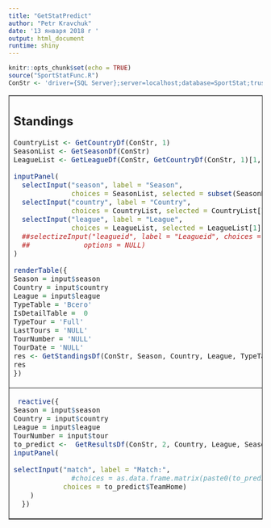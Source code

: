 ```yaml
---
title: "GetStatPredict"
author: "Petr Kravchuk"
date: '13 января 2018 г '
output: html_document
runtime: shiny
---
```


```r
knitr::opts_chunk$set(echo = TRUE)
source("SportStatFunc.R")
ConStr <- 'driver={SQL Server};server=localhost;database=SportStat;trusted_connection=true'
```

<head>
  <meta charset="utf-8">
  <title>Project</title>
  <link rel="stylesheet" href="https://maxcdn.bootstrapcdn.com/bootstrap/3.3.7/css/bootstrap.min.css" integrity="sha384-BVYiiSIFeK1dGmJRAkycuHAHRg32OmUcww7on3RYdg4Va+PmSTsz/K68vbdEjh4u" crossorigin="anonymous">
</head>

<div class="container">
<div class="jumbotron">
 <table border="1">
  <tr>
   <td>
## Standings

```r
CountryList <- GetCountryDf(ConStr, 1)
SeasonList <- GetSeasonDf(ConStr)
LeagueList <- GetLeagueDf(ConStr, GetCountryDf(ConStr, 1)[1,1], 1)

inputPanel(
  selectInput("season", label = "Season",
              choices = SeasonList, selected = subset(SeasonList, IsCurrentSeason==1)$Season),
  selectInput("country", label = "Country",
              choices = CountryList, selected = CountryList[1,1]),
  selectInput("league", label = "League",
              choices = LeagueList, selected = LeagueList[1])
  ##selectizeInput("leagueid", label = "Leagueid", choices = LeagueList, selected = NULL, multiple = TRUE,
  ##             options = NULL)
)

renderTable({
Season = input$season
Country = input$country
League = input$league
TypeTable = 'Всего'
IsDetailTable =  0 
TypeTour = 'Full'
LastTours = 'NULL'
TourNumber = 'NULL'
TourDate = 'NULL'
res <- GetStandingsDf(ConStr, Season, Country, League, TypeTable, IsDetailTable, TypeTour, LastTours, TourNumber, TourDate)
res
})
```
</td>


<td>
## Forecast

You can also embed plots, for example:

```r
inputPanel(
selectInput("tour", label = "Tour:",
              choices = c(1:38), selected = 2)
)
renderTable({
Season = input$season
Country = input$country
League = input$league
TourNumber = input$tour
TourNumberPrev <-  as.integer(TourNumber) - 1
TourDate = 'NULL'
#my_df <- GetResultsDf(ConStr, 5, Country, League, Season, TourNumberPrev, 'NULL')
#df <- ConvertResultsDf(my_df)
#model <- glm(goals ~ df$home + df$team + df$opponent, family=poisson(link=log), data=df)
to_predict <-  GetResultsDf(ConStr, 2, Country, League, Season, TourNumber, 'NULL')
#to_predict <- GetPredictList(to_predict, model)
to_predict
})
```

</td>
</tr>
<tr>
<td>
```r
 reactive({
Season = input$season
Country = input$country
League = input$league
TourNumber = input$tour
to_predict <-  GetResultsDf(ConStr, 2, Country, League, Season, TourNumber, 'NULL')
inputPanel(

selectInput("match", label = "Match:",
              #choices = as.data.frame.matrix(paste0(to_predict$TeamHome, " - ", to_predict$TeamGuest)))
            choices = to_predict$TeamHome)
    )
  })

```
</td>
</tr>
</div>
</div>